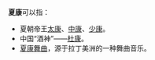 '''夏康'''可以指：

* 夏朝帝王[[太康|太康]]、[[中康|中康]]、[[少康|少康]]。
* 中国“酒神”——[[杜康|杜康]]。
* [[恰空|夏康舞曲]]，源于拉丁美洲的一种舞曲音乐。

{{Disambig|Cat=二字消歧义}}